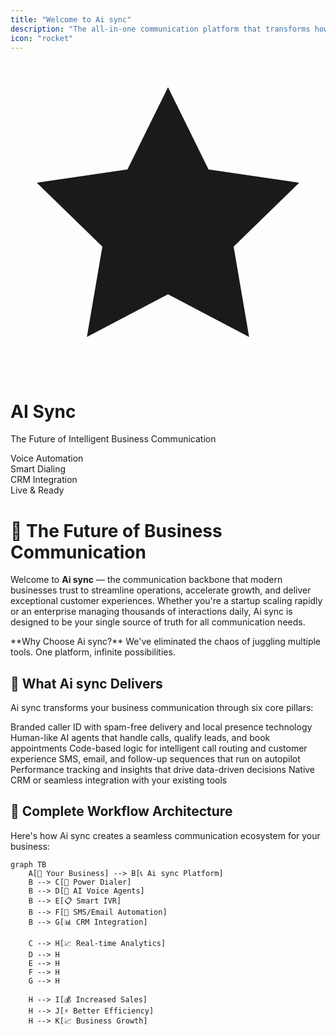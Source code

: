 ```yaml
---
title: "Welcome to Ai sync"
description: "The all-in-one communication platform that transforms how businesses connect, convert, and scale. From AI-powered voice agents to intelligent automation workflows, discover how Ai sync eliminates communication silos and accelerates your growth."
icon: "rocket"
---
```


<div className="relative overflow-hidden rounded-xl border-0 shadow-2xl bg-gradient-to-br from-blue-500 via-purple-600 via-pink-500 to-orange-500 dark:from-blue-700 dark:via-purple-700 dark:via-pink-700 dark:to-orange-700">
  <div className="absolute inset-0 bg-[radial-gradient(circle_at_50%_50%,rgba(255,255,255,0.1),transparent_70%)]" />
  <div className="absolute inset-0 bg-grid-white/[0.03] bg-[size:30px_30px]" />
  <div className="relative px-10 py-16 text-center">
    <div className="flex items-center justify-center mb-6">
      <div className="relative">
        <div className="absolute -inset-2 bg-gradient-to-r from-pink-400 via-purple-400 to-blue-400 rounded-full blur-lg opacity-80 animate-pulse"></div>
        <div className="absolute -inset-1 bg-gradient-to-r from-yellow-400 via-pink-400 to-purple-400 rounded-full blur opacity-90 animate-spin" style={{animationDuration: '3s'}}></div>
        <div className="relative bg-white dark:bg-gray-900 rounded-full p-4 shadow-xl">
          <svg className="w-10 h-10 text-blue-600" fill="currentColor" viewBox="0 0 24 24">
            <path d="M12 2l3.09 6.26L22 9.27l-5 4.87 1.18 6.88L12 17.77l-6.18 3.25L7 14.14 2 9.27l6.91-1.01L12 2z"/>
          </svg>
        </div>
      </div>
    </div>
    <h1 className="text-5xl md:text-6xl font-extrabold text-white mb-4 tracking-tight">
      <span className="bg-gradient-to-r from-white via-blue-100 to-purple-100 bg-clip-text text-transparent">
        AI Sync
      </span>
    </h1>
    <p className="text-2xl md:text-3xl text-white/90 mb-8 font-light max-w-3xl mx-auto leading-relaxed">
      The Future of <span className="font-semibold text-yellow-200">Intelligent</span> Business Communication
    </p>
    <div className="flex flex-wrap items-center justify-center gap-8 text-base text-white/80 mb-6">
      <div className="flex items-center bg-white/10 backdrop-blur-sm rounded-full px-4 py-2 border border-white/20">
        <div className="w-3 h-3 bg-gradient-to-r from-green-400 to-emerald-400 rounded-full mr-3 animate-pulse shadow-lg shadow-green-400/50"></div>
        <span className="font-medium">Voice Automation</span>
      </div>
      <div className="flex items-center bg-white/10 backdrop-blur-sm rounded-full px-4 py-2 border border-white/20">
        <div className="w-3 h-3 bg-gradient-to-r from-blue-400 to-cyan-400 rounded-full mr-3 animate-pulse shadow-lg shadow-blue-400/50"></div>
        <span className="font-medium">Smart Dialing</span>
      </div>
      <div className="flex items-center bg-white/10 backdrop-blur-sm rounded-full px-4 py-2 border border-white/20">
        <div className="w-3 h-3 bg-gradient-to-r from-purple-400 to-pink-400 rounded-full mr-3 animate-pulse shadow-lg shadow-purple-400/50"></div>
        <span className="font-medium">CRM Integration</span>
      </div>
    </div>
    <div className="flex items-center justify-center">
      <div className="bg-white/20 backdrop-blur-md rounded-full px-6 py-3 border border-white/30 shadow-xl">
        <div className="flex items-center space-x-2 text-white">
          <div className="w-2 h-2 bg-green-400 rounded-full animate-ping"></div>
          <span className="text-sm font-medium">Live & Ready</span>
        </div>
      </div>
    </div>
  </div>
  <div className="absolute bottom-0 left-0 right-0 h-px bg-gradient-to-r from-transparent via-white/50 to-transparent"></div>
</div>

# 🚀 The Future of Business Communication

Welcome to **Ai sync** — the communication backbone that modern businesses trust to streamline operations, accelerate growth, and deliver exceptional customer experiences. Whether you're a startup scaling rapidly or an enterprise managing thousands of interactions daily, Ai sync is designed to be your single source of truth for all communication needs.

<Note>
**Why Choose Ai sync?** We've eliminated the chaos of juggling multiple tools. One platform, infinite possibilities.
</Note>

## 🎯 What Ai sync Delivers

Ai sync transforms your business communication through six core pillars:

<CardGroup cols={2}>
  <Card title="📞 Power Dialer" icon="phone" href="/dialer/power-dialer">
    Branded caller ID with spam-free delivery and local presence technology
  </Card>
  <Card title="🤖 AI Voice Agents" icon="robot" href="/ai/agents">
    Human-like AI agents that handle calls, qualify leads, and book appointments
  </Card>
  <Card title="📋 Smart IVR System" icon="list" href="/setup/configuration">
    Code-based logic for intelligent call routing and customer experience
  </Card>
  <Card title="📱 Automation Workflows" icon="bolt" href="/manage/voice-campaign">
    SMS, email, and follow-up sequences that run on autopilot
  </Card>
  <Card title="📊 Real-Time Analytics" icon="chart-line" href="/dashboard/analytics">
    Performance tracking and insights that drive data-driven decisions
  </Card>
  <Card title="🔗 CRM Integration" icon="link" href="/business-management/companies">
    Native CRM or seamless integration with your existing tools
  </Card>
</CardGroup>

## 🔄 Complete Workflow Architecture

Here's how Ai sync creates a seamless communication ecosystem for your business:

```mermaid
graph TB
    A[🏢 Your Business] --> B[📞 Ai sync Platform]
    B --> C[🎯 Power Dialer]
    B --> D[🤖 AI Voice Agents]
    B --> E[📋 Smart IVR]
    B --> F[📱 SMS/Email Automation]
    B --> G[📊 CRM Integration]
    
    C --> H[📈 Real-time Analytics]
    D --> H
    E --> H
    F --> H
    G --> H
    
    H --> I[💰 Increased Sales]
    H --> J[⚡ Better Efficiency]
    H --> K[📈 Business Growth]
    

```
